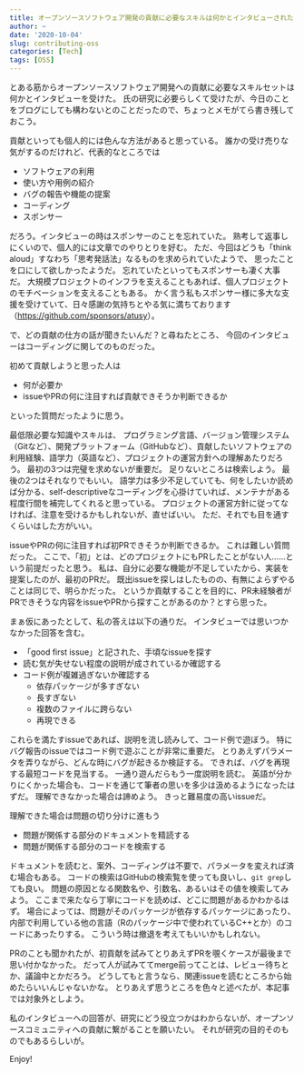```yaml
---
title: オープンソースソフトウェア開発の貢献に必要なスキルは何かとインタビューされた
author: ~
date: '2020-10-04'
slug: contributing-oss
categories: [Tech]
tags: [OSS]
---
```


とある筋からオープンソースソフトウェア開発への貢献に必要なスキルセットは何かとインタビューを受けた。
氏の研究に必要らしくて受けたが、今日のことをブログにしても構わないとのことだったので、ちょっとメモがてら書き残しておこう。

貢献といっても個人的には色んな方法があると思っている。
誰かの受け売りな気がするのだけれど、代表的なところでは

- ソフトウェアの利用
- 使い方や用例の紹介
- バグの報告や機能の提案
- コーディング
- スポンサー

だろう。インタビューの時はスポンサーのことを忘れていた。
熟考して返事しにくいので、個人的には文章でのやりとりを好む。
ただ、今回はどうも「think aloud」すなわち「思考発話法」なるものを求められていたようで、
思ったことを口にして欲しかったようだ。
忘れていたといってもスポンサーも凄く大事だ。
大規模プロジェクトのインフラを支えることもあれば、個人プロジェクトのモチベーションを支えることもある。
かく言う私もスポンサー様に多大な支援を受けていて、日々感謝の気持ちとやる気に満ちております（<https://github.com/sponsors/atusy>）。

で、どの貢献の仕方の話が聞きたいんだ？と尋ねたところ、
今回のインタビューはコーディングに関してのものだった。

初めて貢献しようと思った人は

- 何が必要か
- issueやPRの何に注目すれば貢献できそうか判断できるか

といった質問だったように思う。

最低限必要な知識やスキルは、
プログラミング言語、バージョン管理システム（Gitなど）、開発プラットフォーム（GitHubなど）、貢献したいソフトウェアの利用経験、語学力（英語など）、プロジェクトの運営方針への理解あたりだろう。
最初の3つは完璧を求めないが重要だ。
足りないところは検索しよう。
最後の2つはそれなりでもいい。
語学力は多少不足していても、何をしたいか読めば分かる、self-descriptiveなコーディングを心掛けていれば、メンテナがある程度行間を補完してくれると思っている。
プロジェクトの運営方針に従ってなければ、注意を受けるかもしれないが、直せばいい。
ただ、それでも目を通すくらいはした方がいい。

issueやPRの何に注目すれば初PRできそうか判断できるか。
これは難しい質問だった。
ここで、「初」とは、どのプロジェクトにもPRしたことがない人……という前提だったと思う。
私は、自分に必要な機能が不足していたから、実装を提案したのが、最初のPRだ。
既出issueを探しはしたものの、有無によらずやることは同じで、明らかだった。
というか貢献することを目的に、PR未経験者がPRできそうな内容をissueやPRから探すことがあるのか？とすら思った。

まぁ仮にあったとして、私の答えは以下の通りだ。
インタビューでは思いつかなかった回答を含む。

- 「good first issue」と記された、手頃なissueを探す
- 読む気が失せない程度の説明が成されているか確認する
- コード例が複雑過ぎないか確認する
    - 依存パッケージが多すぎない
    - 長すぎない
    - 複数のファイルに跨らない
    - 再現できる

これらを満たすissueであれば、説明を流し読みして、コード例で遊ぼう。
特にバグ報告のissueではコード例で遊ぶことが非常に重要だ。
とりあえずパラメータを弄りながら、どんな時にバグが起きるか検証する。
できれば、バグを再現する最短コードを見当する。
一通り遊んだらもう一度説明を読む。
英語が分かりにくかった場合も、コードを通じて筆者の思いを多少は汲めるようになったはずだ。
理解できなかった場合は諦めよう。
きっと難易度の高いissueだ。

理解できた場合は問題の切り分けに進もう

- 問題が関係する部分のドキュメントを精読する
- 問題が関係する部分のコードを検索する

ドキュメントを読むと、案外、コーディングは不要で、パラメータを変えれば済む場合もある。
コードの検索はGitHubの検索覧を使っても良いし、`git grep`しても良い。
問題の原因となる関数名や、引数名、あるいはその値を検索してみよう。
ここまで来たなら丁寧にコードを読めば、どこに問題があるかわかるはず。
場合によっては、問題がそのパッケージが依存するパッケージにあったり、
内部で利用している他の言語（Rのパッケージ中で使われているC++とか）のコードにあったりする。
こういう時は撤退を考えてもいいかもしれない。

PRのことも聞かれたが、初貢献を試みてとりあえずPRを覗くケースが最後まで思い付かなかった。
だって人が試みててmerge前ってことは、レビュー待ちとか、議論中とかだろう。
どうしてもと言うなら、関連issueを読むところから始めたらいいんじゃないかな。
とりあえず思うところを色々と述べたが、本記事では対象外としよう。

私のインタビューへの回答が、研究にどう役立つかはわからないが、オープンソースコミュニティへの貢献に繋がることを願いたい。
それが研究の目的そのものでもあるらしいが。

Enjoy!
